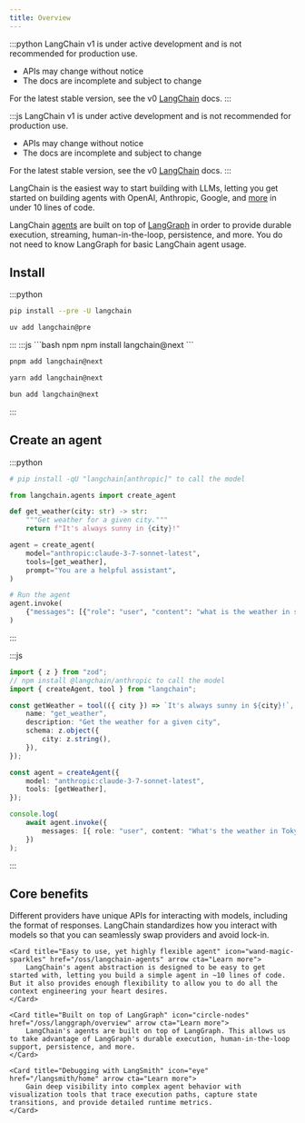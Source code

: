 ```yaml
---
title: Overview
---
```


:::python
<Warning>
LangChain v1 is under active development and is not recommended for production use.
* APIs may change without notice
* The docs are incomplete and subject to change

For the latest stable version, see the v0
[LangChain](https://python.langchain.com/docs/introduction/) docs.
</Warning>
:::

:::js
<Warning>
LangChain v1 is under active development and is not recommended for production use.
* APIs may change without notice
* The docs are incomplete and subject to change

For the latest stable version, see the v0
[LangChain](https://js.langchain.com/docs/introduction/) docs.
</Warning>
:::

LangChain is the easiest way to start building with LLMs, letting you get started on building agents with OpenAI, Anthropic, Google, and [more](/oss/integrations/providers) in under 10 lines of code.

LangChain [agents](/oss/langchain-agents) are built on top of [LangGraph](/oss/langgraph/overview) in order to provide durable execution, streaming, human-in-the-loop, persistence, and more. You do not need to know LangGraph for basic LangChain agent usage.

## <Icon icon="download" size={20} /> Install

:::python
<CodeGroup>
```bash pip
pip install --pre -U langchain
```

```bash uv
uv add langchain@pre
```
</CodeGroup>
:::
:::js
<CodeGroup>
```bash npm
npm install langchain@next
```

```bash pnpm
pnpm add langchain@next
```

```bash yarn
yarn add langchain@next
```

```bash bun
bun add langchain@next
```
</CodeGroup>
:::

## Create an agent

:::python
```python
# pip install -qU "langchain[anthropic]" to call the model

from langchain.agents import create_agent

def get_weather(city: str) -> str:
    """Get weather for a given city."""
    return f"It's always sunny in {city}!"

agent = create_agent(
    model="anthropic:claude-3-7-sonnet-latest",
    tools=[get_weather],
    prompt="You are a helpful assistant",
)

# Run the agent
agent.invoke(
    {"messages": [{"role": "user", "content": "what is the weather in sf"}]}
)
```
:::

:::js
```ts
import { z } from "zod";
// npm install @langchain/anthropic to call the model
import { createAgent, tool } from "langchain";

const getWeather = tool(({ city }) => `It's always sunny in ${city}!`, {
    name: "get_weather",
    description: "Get the weather for a given city",
    schema: z.object({
        city: z.string(),
    }),
});

const agent = createAgent({
    model: "anthropic:claude-3-7-sonnet-latest",
    tools: [getWeather],
});

console.log(
    await agent.invoke({
        messages: [{ role: "user", content: "What's the weather in Tokyo?" }],
    })
);
```
:::


## Core benefits

<Columns cols={2}>
    <Card title="Standard Model Interface" icon="arrows-rotate" href="/oss/langchain-models" arrow cta="Learn more">
        Different providers have unique APIs for interacting with models, including the format of responses. LangChain standardizes how you interact with models so that you can seamlessly swap providers and avoid lock-in.
    </Card>

    <Card title="Easy to use, yet highly flexible agent" icon="wand-magic-sparkles" href="/oss/langchain-agents" arrow cta="Learn more">
        LangChain's agent abstraction is designed to be easy to get started with, letting you build a simple agent in ~10 lines of code. But it also provides enough flexibility to allow you to do all the context engineering your heart desires.
    </Card>

    <Card title="Built on top of LangGraph" icon="circle-nodes" href="/oss/langgraph/overview" arrow cta="Learn more">
        LangChain's agents are built on top of LangGraph. This allows us to take advantage of LangGraph's durable execution, human-in-the-loop support, persistence, and more.
    </Card>

    <Card title="Debugging with LangSmith" icon="eye" href="/langsmith/home" arrow cta="Learn more">
        Gain deep visibility into complex agent behavior with visualization tools that trace execution paths, capture state transitions, and provide detailed runtime metrics.
    </Card>
</Columns>
